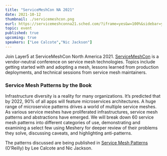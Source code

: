 ---
title: "ServiceMeshCon NA 2021"
date: 2021-10-12
thumbnail: ./servicemeshcon.png
eurl: https://servicemeshconna21.sched.com/?iframe=yes&w=100%&sidebar=yes&bg=no#
topic: event
published: true
upcoming: true
speakers: ["Lee Calcote","Nic Jackson"]
---
Join Layer5 at ServiceMeshCon North America 2021. <a href="https://events.linuxfoundation.org/servicemeshcon-north-america//">ServiceMeshCon</a> is a vendor-neutral conference on service mesh technologies. Topics include getting started with and adopting a mesh, lessons learned from production deployments, and technical sessions from service mesh maintainers.


<h3>Service Mesh Patterns by the Book</h3>
<p>Infrastructure diversity is a reality for many organizations. It’s predicted that by 2022, 90% of all apps will feature microservices architectures. A huge range of microservice patterns drives a world of multiple service meshes. As various service meshes have proliferated infrastructures, service mesh patterns and abstractions have emerged. We will break down 60 service mesh patterns into different categories of use, demonstrating and examining a select few using Meshery for deeper review of their problems they solve, discussing caveats, and highlighting anti-patterns. </p>

<p>The patterns discussed are being published in <a href="/books/service-mesh-patterns">Service Mesh Patterns</a> (O’Reilly) by Lee Calcote and Nic Jackson.</p>
